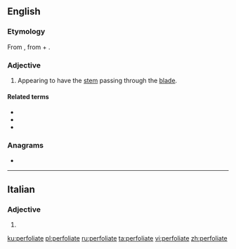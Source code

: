==English==

===Etymology===
From {{etyl|New Latin|en}} {{m|la|perfoliata}}, from {{etyl|la|en}} {{m|la|per||through}} + {{etyl|la|en}} {{m|la|foliatus|foliata|foliate}}.

===Adjective===
{{en-adj|-}}

# {{label|en|botany|of leaves}} Appearing to have the [[stem]] passing through the [[blade]].

====Related terms====
* {{l|en|peltate}}
* {{l|en|connate}}
* {{l|en|amplexicaul}}

===Anagrams===
* {{l|en|pie floater}}

----

==Italian==

===Adjective===
{{head|it|adjective form}}

# {{feminine plural of|perfoliato|lang=it}}

[[ku:perfoliate]]
[[pl:perfoliate]]
[[ru:perfoliate]]
[[ta:perfoliate]]
[[vi:perfoliate]]
[[zh:perfoliate]]